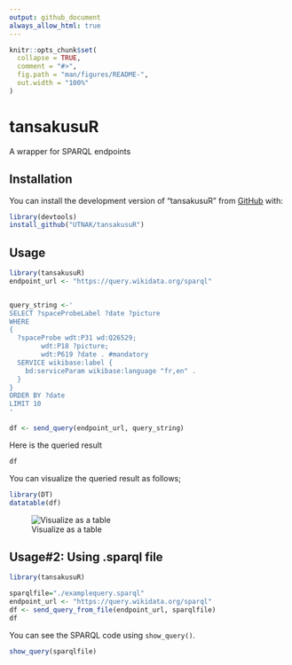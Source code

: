 ```yaml
---
output: github_document
always_allow_html: true
---
```


<!-- README.md is generated from README.Rmd. Please edit that file -->

```r
knitr::opts_chunk$set(
  collapse = TRUE,
  comment = "#>",
  fig.path = "man/figures/README-",
  out.width = "100%"
)
```

# tansakusuR

A wrapper for SPARQL endpoints

## Installation

You can install the development version of "tansakusuR" from [GitHub](https://github.com/UTNAK/tansakusuR) with:

```r
library(devtools)
install_github("UTNAK/tansakusuR")
```

## Usage

```r
library(tansakusuR)
endpoint_url <- "https://query.wikidata.org/sparql"


query_string <-'
SELECT ?spaceProbeLabel ?date ?picture
WHERE
{
  ?spaceProbe wdt:P31 wd:Q26529;
        wdt:P18 ?picture;
        wdt:P619 ?date . #mandatory
  SERVICE wikibase:label {
    bd:serviceParam wikibase:language "fr,en" .
  }
}
ORDER BY ?date
LIMIT 10
'

df <- send_query(endpoint_url, query_string)
```

Here is the queried result

```r
df
```

You can visualize the queried result as follows;

```r
library(DT)
datatable(df)
```

![Visualize as a table](man/figures/README-/wikitable.png)

## Usage#2: Using .sparql file

```r
library(tansakusuR)

sparqlfile="./examplequery.sparql"
endpoint_url <- "https://query.wikidata.org/sparql"
df <- send_query_from_file(endpoint_url, sparqlfile)
df
```

You can see the SPARQL code using `show_query()`.

```r
show_query(sparqlfile)
```



